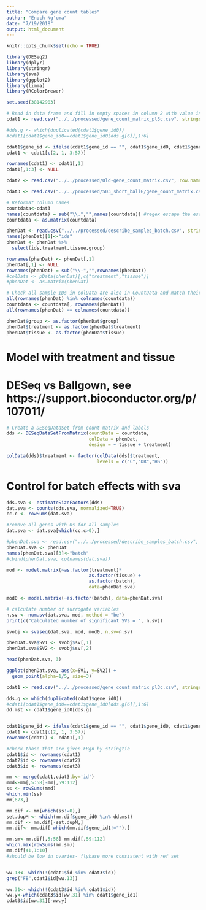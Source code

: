 ```yaml
---
title: "Compare gene count tables"
author: "Enoch Ng'oma"
date: "7/19/2018"
output: html_document
---
```


```r
knitr::opts_chunk$set(echo = TRUE)

library(DESeq2)
library(dplyr)
library(stringr)
library(sva)
library(ggplot2)
library(limma)
library(RColorBrewer)

set.seed(38142903)
```

```r
# Read in data frame and fill in empty spaces in column 2 with value in 1
cdat1 <- read.csv("../../processed/gene_count_matrix_pl3c.csv", stringsAsFactors = FALSE)

#dds.g <- which(duplicated(cdat1$gene_id0))
#cdat1[cdat1$gene_id0==cdat1$gene_id0[dds.g[6]],1:6]

cdat1$gene_id <- ifelse(cdat1$gene_id == "", cdat1$gene_id0, cdat1$gene_id) 
cdat1 <- cdat1[c(2, 1, 3:57)]

rownames(cdat1) <- cdat1[,1]
cdat1[,1:3] <- NULL

cdat2 <- read.csv("../../processed/Old-gene_count_matrix.csv", row.names="gene_id")

cdat3 <- read.csv("../../processed/S03_short_ballG/gene_count_matrix.csv", row.names="gene_id")

```



```r

# Reformat column names
countdata<-cdat3
names(countdata) = sub("\\.","",names(countdata)) #regex escape the escape
countdata <- as.matrix(countdata)

phenDat <- read.csv("../../processed/describe_samples_batch.csv", stringsAsFactors = FALSE)
names(phenDat)[1]<-"ids"
phenDat <- phenDat %>%
  select(ids,treatment,tissue,group)

rownames(phenDat) <- phenDat[,1]
phenDat[,1] <- NULL
rownames(phenDat) = sub("\\-","",rownames(phenDat)) 
#colData <- pData(phenDat)[,c("treatment","tissue")]
#phenDat <- as.matrix(phenDat)

# Check all sample IDs in colData are also in CountData and match their orders
all(rownames(phenDat) %in% colnames(countdata))
countdata <- countdata[, rownames(phenDat)]
all(rownames(phenDat) == colnames(countdata))

phenDat$group <- as.factor(phenDat$group)
phenDat$treatment <- as.factor(phenDat$treatment)
phenDat$tissue <- as.factor(phenDat$tissue)
```

# Model with treatment and tissue
# DESeq vs Ballgown, see https://support.bioconductor.org/p/107011/

```r
# Create a DESeqDataSet from count matrix and labels
dds <- DESeqDataSetFromMatrix(countData = countdata,
                              colData = phenDat, 
                              design = ~ tissue + treatment)

colData(dds)$treatment <- factor(colData(dds)$treatment,
                                 levels = c("C","DR","HS"))


```


# Control for batch effects with sva

```r
dds.sva <- estimateSizeFactors(dds)
dat.sva <- counts(dds.sva, normalized=TRUE)
cc.c <- rowSums(dat.sva)

#remove all genes with 0s for all samples
dat.sva <- dat.sva[which(cc.c>0),]

#phenDat.sva <- read.csv("../../processed/describe_samples_batch.csv", stringsAsFactors = FALSE)
phenDat.sva <- phenDat
names(phenDat.sva)[3]<-"batch"
#cbind(phenDat.sva, colnames(dat.sva))

mod <- model.matrix(~as.factor(treatment)* 
                              as.factor(tissue) + 
                              as.factor(batch), 
                              data=phenDat.sva)

mod0 <- model.matrix(~as.factor(batch), data=phenDat.sva) 

# calculate number of surrogate variables
n.sv <- num.sv(dat.sva, mod, method = "be")
print(c("Calculated number of significant SVs = ", n.sv))

svobj <- svaseq(dat.sva, mod, mod0, n.sv=n.sv) 

phenDat.sva$SV1 <- svobj$sv[,1]
phenDat.sva$SV2 <- svobj$sv[,2]

head(phenDat.sva, 3)

ggplot(phenDat.sva, aes(x=SV1, y=SV2)) +
  geom_point(alpha=1/5, size=3)

```


```r
cdat1 <- read.csv("../../processed/gene_count_matrix_pl3c.csv", stringsAsFactors = FALSE)

dds.g <- which(duplicated(cdat1$gene_id0))
#cdat1[cdat1$gene_id0==cdat1$gene_id0[dds.g[6]],1:6]
dd.mst <- cdat1$gene_id0[dds.g]


cdat1$gene_id <- ifelse(cdat1$gene_id == "", cdat1$gene_id0, cdat1$gene_id) 
cdat1 <- cdat1[c(2, 1, 3:57)]
rownames(cdat1) <- cdat1[,1]

#check those that are given FBgn by stringtie
cdat1$id <- rownames(cdat1)
cdat2$id <- rownames(cdat2)
cdat3$id <- rownames(cdat3)

mm <- merge(cdat1,cdat3,by='id')
mmd<-mm[,5:58]-mm[,59:112]
ss <- rowSums(mmd)
which.min(ss)
mm[673,]

mm.dif <- mm[which(ss!=0),]
set.dupM <- which(mm.dif$gene_id0 %in% dd.mst)
mm.dif <- mm.dif[-set.dupM,]
mm.dif<- mm.dif[-which(mm.dif$gene_id1!=""),]

mm.sm<-mm.dif[,5:58]-mm.dif[,59:112]
which.max(rowSums(mm.sm))
mm.dif[41,1:10]
#should be low in ovaries- flybase more consistent with ref set


ww.13<- which(!(cdat1$id %in% cdat3$id))
grep("FB",cdat1$id[ww.13])

ww.31<- which(!(cdat3$id %in% cdat1$id))
ww.y<-which(cdat3$id[ww.31] %in% cdat1$gene_id1)
cdat3$id[ww.31][-ww.y]
```